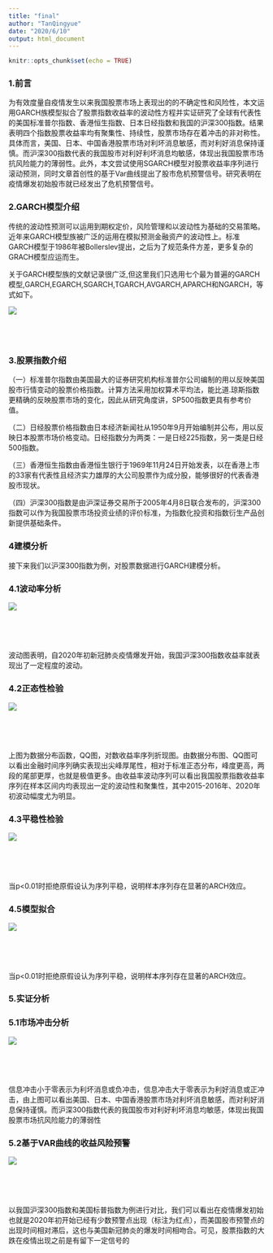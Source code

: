 ```yaml
---
title: "final"
author: "TanQingyue"
date: "2020/6/10"
output: html_document
---
```


```r
knitr::opts_chunk$set(echo = TRUE)
```

### 1.前言

为有效度量自疫情发生以来我国股票市场上表现出的的不确定性和风险性，本文运用GARCH族模型拟合了股票指数收益率的波动性方程并实证研究了全球有代表性的美国标准普尔指数、香港恒生指数、日本日经指数和我国的沪深300指数。结果表明四个指数股票收益率均有聚集性、持续性，股票市场存在着冲击的非对称性。具体而言，美国、日本、中国香港股票市场对利坏消息敏感，而对利好消息保持谨慎。而沪深300指数代表的我国股市对利好利坏消息均敏感，体现出我国股票市场抗风险能力的薄弱性。此外，本文尝试使用SGARCH模型对股票收益率序列进行滚动预测，同时文章首创性的基于Var曲线提出了股市危机预警信号。研究表明在疫情爆发初始股市就已经发出了危机预警信号。

### 2.GARCH模型介绍

传统的波动性预测可以运用到期权定价，风险管理和以波动性为基础的交易策略。近年来GARCH模型族被广泛的运用在模拟预测金融资产的波动性上。标准GARCH模型于1986年被Bollerslev提出，之后为了规范条件方差，更多复杂的GRACH模型应运而生。

关于GARCH模型族的文献记录很广泛,但这里我们只选用七个最为普遍的GARCH模型,GARCH,EGARCH,SGARCH,TGARCH,AVGARCH,APARCH和NGARCH，等式如下。
</font>

<div align=center>
![](model.png)

</div>

<br/>
<br/>


##

### 3.股票指数介绍
（一）标准普尔指数由美国最大的证券研究机构标准普尔公司编制的用以反映美国股市行情变动的股票价格指数。计算方法采用加权算术平均法，能比道.琼斯指数更精确的反映股票市场的变化，因此从研究角度讲，SP500指数更具有参考价值。

（二）日经股票价格指数由日本经济新闻社从1950年9月开始编制并公布，用以反映日本股票市场价格变动。日经指数分为两类：一是日经225指数，另一类是日经500指数。

（三）香港恒生指数由香港恒生银行于1969年11月24日开始发表，以在香港上市的33家有代表性且经济实力雄厚的大公司股票作为成分股，能够很好的代表香港股市现状。

（四）沪深300指数是由沪深证券交易所于2005年4月8日联合发布的，沪深300指数可以作为我国股票市场投资业绩的评价标准，为指数化投资和指数衍生产品创新提供基础条件。

### 4建模分析

接下来我们以沪深300指数为例，对股票数据进行GARCH建模分析。

### 4.1波动率分析

</font>

<div align=center>
![](01.png)

</div>

<br/>
<br/>


##

波动图表明，自2020年初新冠肺炎疫情爆发开始，我国沪深300指数收益率就表现出了一定程度的波动。

### 4.2正态性检验

</font>

<div align=center>
![](02.png)

</div>

<br/>
<br/>


##

上图为数据分布函数，QQ图，对数收益率序列折现图。由数据分布图、QQ图可以看出金融时间序列确实表现出尖峰厚尾性，相对于标准正态分布，峰度更高，两段的尾部更厚，也就是极值更多。由收益率波动序列可以看出我国股票指数收益率序列在样本区间内均表现出一定的波动性和聚集性，其中2015-2016年、2020年初波动幅度尤为明显。

### 4.3平稳性检验

</font>

<div align=center>
![](03.png)

</div>

<br/>
<br/>


##

当p<0.01时拒绝原假设认为序列平稳，说明样本序列存在显著的ARCH效应。

### 4.5模型拟合

</font>

<div align=center>
![](04.png)

</div>

<br/>
<br/>


##

当p<0.01时拒绝原假设认为序列平稳，说明样本序列存在显著的ARCH效应。

### 5.实证分析
### 5.1市场冲击分析
</font>

<div align=center>
![](picture .png)

</div>

<br/>
<br/>


##

信息冲击小于零表示为利坏消息或负冲击，信息冲击大于零表示为利好消息或正冲击，由上图可以看出美国、日本、中国香港股票市场对利坏消息敏感，而对利好消息保持谨慎。而沪深300指数代表的我国股市对利好利坏消息均敏感，体现出我国股票市场抗风险能力的薄弱性

### 5.2基于VAR曲线的收益风险预警
</font>

<div align=center>
![](var.png)

</div>

<br/>
<br/>

##

以我国沪深300指数和美国标普指数为例进行对比，我们可以看出在疫情爆发初始也就是2020年初开始已经有少数预警点出现（标注为红点），而美国股市预警点的出现时间相对滞后，这也与美国新冠肺炎的爆发时间相吻合。可见，股票指数的大跌在疫情出现之前是有留下一定信号的

